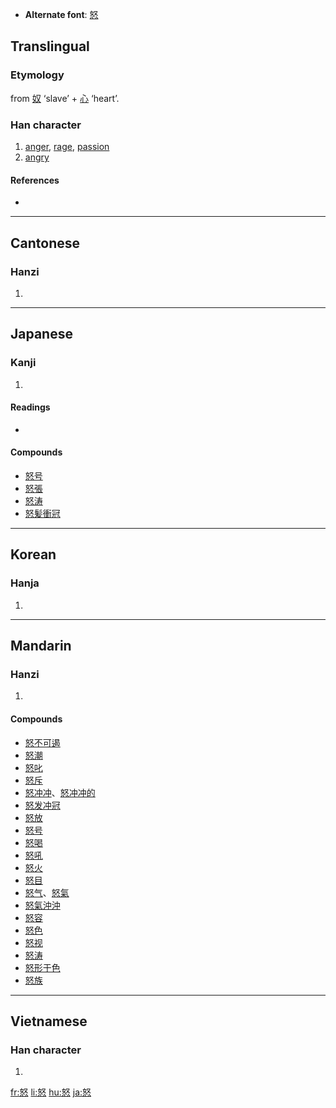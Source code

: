 * '''Alternate font''': [[怒]]
==Translingual==

===Etymology===
from [[奴]] ‘slave’ + [[心]] ‘heart’.

===Han character===
{{Han char|rn=61|rad=心|as=05|sn=9|four=4733<sub>4</sub>|canj=女水心 (VEP)}}

# [[anger]], [[rage]], [[passion]]
# [[angry]]

====References====
* {{Han ref|kx=0380.080|dkj=10439|dj=0708.080|hdz=42282.030|uh=6012|ud=24594|bh=ABE3|bd=44003}}

----

==Cantonese==

===Hanzi===
{{yue-hanzi|jyut=|y=nou6}}

# {{defn|Cantonese}}

----

==Japanese==

===Kanji===
{{ja-kanji|grade=c|rs=心05}}

# {{defn|Japanese}}

====Readings====
* {{ja-readings|on=[[ど]] (do), [[ぬ]] (nu)|kun=[[いかる]] (ikaru), [[おこる]] (okoru)}}

====Compounds====
* [[怒号]]
* [[怒張]]
* [[怒涛]]
* [[怒髪衝冠]]

----

==Korean==

===Hanja===
{{ko-hanja|hangeul=노|eumhun=|rv=no|mr=no|y=no}}

# {{defn|Korean}}

----

==Mandarin==

===Hanzi===
{{cmn-hanzi|pin=[[nù]] ([[nu4]])|wg=nu<sup>4</sup>}}

# {{defn|Mandarin}}

====Compounds====
* [[怒不可遏]]
* [[怒潮]]
* [[怒叱]]
* [[怒斥]]
* [[怒冲冲]]、[[怒冲冲的]]
* [[怒发冲冠]]
* [[怒放]]
* [[怒号]]
* [[怒喝]]
* [[怒吼]]
* [[怒火]]
* [[怒目]]
* [[怒气]]、[[怒氣]]
* [[怒氣沖沖]]
* [[怒容]]
* [[怒色]]
* [[怒视]]
* [[怒涛]]
* [[怒形于色]]
* [[怒族]]

----

==Vietnamese==

===Han character===
{{vi-hantu|nộ}}

# {{defn|Vietnamese}}

[[fr:怒]]
[[li:怒]]
[[hu:怒]]
[[ja:怒]]